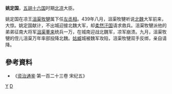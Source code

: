 '''姚定国'''，[[五胡十六国|五胡十六国]]时期[[北凉|北凉]]大臣。

姚定国在凉王[[沮渠牧犍|沮渠牧犍]]属下任[[左丞相|左丞相]]。439年八月，沮渠牧犍听说[[北魏|北魏]]大军前来，大惊。姚定国献计，不出城迎接北魏大军，却[[柔然|柔然]][[汗国|汗国]]请求救兵。沮渠牧犍派他的弟弟征南大将军[[沮渠董来|沮渠董来]]统兵一万，在城南迎战北魏军，凉军崩溃。九月，沮渠牧犍的侄儿沮渠万年率部投降北魏。[[姑臧|姑臧]]城被魏军攻陷，沮渠牧犍双手反绑，亲自请降。
== 參考資料 ==
* 《[[资治通鉴|资治通鉴]]·第一百二十三卷 宋纪五》
[[Category:北凉官员|Y]]
[[Category:姚姓|D]]